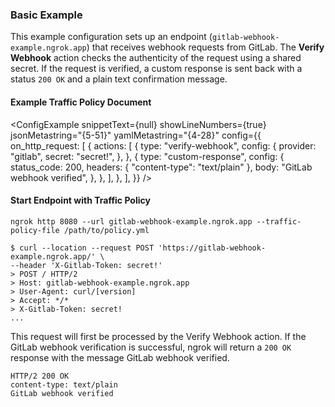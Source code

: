 
### Basic Example

This example configuration sets up an endpoint (`gitlab-webhook-example.ngrok.app`) that receives webhook requests from GitLab. The **Verify Webhook** action checks the authenticity of the request using a shared secret. If the request is verified, a custom response is sent back with a status `200 OK` and a plain text confirmation message.

#### Example Traffic Policy Document

<ConfigExample
	snippetText={null}
	showLineNumbers={true}
	jsonMetastring="{5-51}"
	yamlMetastring="{4-28}"
	config={{
		on_http_request: [
			{
				actions: [
					{
						type: "verify-webhook",
						config: {
							provider: "gitlab",
							secret: "secret!",
						},
					},
					{
						type: "custom-response",
						config: {
							status_code: 200,
							headers: { "content-type": "text/plain" },
							body: "GitLab webhook verified",
						},
					},
				],
			},
		],
	}}
/>

#### Start Endpoint with Traffic Policy

```shell
ngrok http 8080 --url gitlab-webhook-example.ngrok.app --traffic-policy-file /path/to/policy.yml
```

```shell
$ curl --location --request POST 'https://gitlab-webhook-example.ngrok.app/' \
--header 'X-Gitlab-Token: secret!'
> POST / HTTP/2
> Host: gitlab-webhook-example.ngrok.app
> User-Agent: curl/[version]
> Accept: */*
> X-Gitlab-Token: secret!
...
```

This request will first be processed by the Verify Webhook action. If the GitLab webhook verification is successful, ngrok will return a `200 OK` response with the message GitLab webhook verified.

```shell
HTTP/2 200 OK
content-type: text/plain
GitLab webhook verified
```
